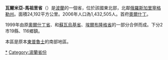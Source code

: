 <!--[[File:Warminsko-mazurskie_location_map.PNG|200px]]-->
{{Infobox Voivodeship
|name = Województwo warmińsko-mazurskie
|flag =POL_województwo_warmińsko-mazurskie_flag.svg
|coat-of-arms = Warminsko-mazurskie herb.svg
|location = Warminsko-Mazurskie in Poland.svg
|counties = Warminsko-Mazurskie_powiaty.png
|capital = [[奧爾什丁|奧爾什丁]]
|area = 24,192
|pop = 1,432,505 
|pop-year = 2005
|density = 59
|urban = 2
|land = 19
|gmina = 116
}}
'''瓦爾米亞-馬祖里省'''（{{lang|pl|Województwo warmińsko-mazurskie}}）是[[波蘭|波蘭]]的一個省，位於該國東北部，北鄰[[俄羅斯|俄羅斯]][[加里寧格勒州|加里寧格勒州]]。面積24,192平方公里。2006年人口為1,432,505人。首府[[奧爾什丁|奧爾什丁]]。

1999年由原[[奧爾什丁省|奧爾什丁省]]、和[[蘇瓦烏基省|蘇瓦烏基省]]、[[埃爾布隆格省|埃爾布隆格省]]的一部分合併而成。下分2市19縣、116鄉鎮。

本區是原本[[東普魯士|東普魯士]]的南部地區。

{{Commons|Warmińsko-Mazurskie}}

{{波蘭行政區劃}}

{{Authority control}}
[[Category:瓦尔米亚-马祖里省|*]]
[[Category:波蘭省份|Category:波蘭省份]]
